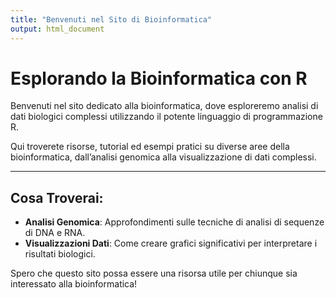 ```yaml
---
title: "Benvenuti nel Sito di Bioinformatica"
output: html_document
---
```


# Esplorando la Bioinformatica con R

Benvenuti nel sito dedicato alla bioinformatica, dove esploreremo analisi di dati biologici complessi utilizzando il potente linguaggio di programmazione R.

Qui troverete risorse, tutorial ed esempi pratici su diverse aree della bioinformatica, dall'analisi genomica alla visualizzazione di dati complessi.

---

## Cosa Troverai:

* **Analisi Genomica**: Approfondimenti sulle tecniche di analisi di sequenze di DNA e RNA.
* **Visualizzazioni Dati**: Come creare grafici significativi per interpretare i risultati biologici.

Spero che questo sito possa essere una risorsa utile per chiunque sia interessato alla bioinformatica!